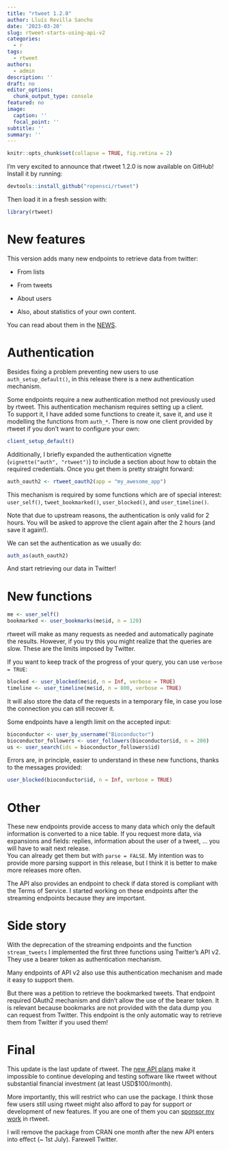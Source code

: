 ```yaml
---
title: "rtweet 1.2.0"
author: Lluís Revilla Sancho
date: '2023-03-20'
slug: rtweet-starts-using-api-v2
categories:
  - r
tags:
  - rtweet
authors:
  - admin
description: ''
draft: no
editor_options:
  chunk_output_type: console
featured: no
image:
  caption: ''
  focal_point: ''
subtitle: ''
summary: ''
---
```


```r
knitr::opts_chunk$set(collapse = TRUE, fig.retina = 2)
```

I'm very excited to announce that rtweet 1.2.0 is now available on GitHub! Install it by running:

```r
devtools::install_github("ropensci/rtweet")
```

Then load it in a fresh session with:

```r
library(rtweet)
```

# New features 

This version adds many new endpoints to retrieve data from twitter:

- From lists
  
- From tweets

- About users
  
- Also, about statistics of your own content.

You can read about them in the [NEWS](https://docs.ropensci.org/rtweet/news/index.html).


# Authentication

Besides fixing a problem preventing new users to use `auth_setup_default()`, in this release there is a new authentication mechanism.

Some endpoints require a new authentication method not previously used by rtweet.
This authentication mechanism requires setting up a client.  
To support it, I have added some functions to create it, save it, and use it modelling the functions from `auth_*`.
There is now one client provided by rtweet if you don't want to configure your own:

```r
client_setup_default()
```

Additionally, I briefly expanded the authentication vignette (`vignette("auth", "rtweet")`) to include a section about how to obtain the required credentials. 
Once you get them is pretty straight forward:

```r
auth_oauth2 <- rtweet_oauth2(app = "my_awesome_app")
```

This mechanism is required by some functions which are of special interest: `user_self()`, `tweet_bookmarked()`, `user_blocked()`, and `user_timeline()`.

Note that due to upstream reasons, the authentication is only valid for 2 hours.
You will be asked to approve the client again after the 2 hours (and save it again!). 

We can set the authentication as we usually do:

```r
auth_as(auth_oauth2)
```

And start retrieving our data in Twitter!

# New functions

```r
me <- user_self()
bookmarked <- user_bookmarks(me$id, n = 120)
```

rtweet will make as many requests as needed and automatically paginate the results.
However, if you try this you might realize that the queries are slow.
These are the limits imposed by Twitter.

If you want to keep track of the progress of your query, you can use `verbose = TRUE`:

```r
blocked <- user_blocked(me$id, n = Inf, verbose = TRUE)
timeline <- user_timeline(me$id, n = 800, verbose = TRUE)
```

It will also store the data of the requests in a temporary file, in case you lose the connection you can still recover it. 

Some endpoints have a length limit on the accepted input:

```r
bioconductor <- user_by_username("Bioconductor")
bioconductor_followers <- user_followers(bioconductor$id, n = 200)
us <- user_search(ids = bioconductor_followers$id)
```

Errors are, in principle, easier to understand in these new functions, thanks to the messages provided:

```r
user_blocked(bioconductor$id, n = Inf, verbose = TRUE)
```

# Other

These new endpoints provide access to many data which only the default information is converted to a nice table.
If you request more data, via expansions and fields: replies, information about the user of a tweet, ... you will have to wait next release.  
You can already get them but with `parse = FALSE`.
My intention was to provide more parsing support in this release, but I think it is better to make more releases more often.

The API also provides an endpoint to check if data stored is compliant with the Terms of Service.
I started working on these endpoints after the streaming endpoints because they are important.

# Side story

With the deprecation of the streaming endpoints and the function `stream_tweets` I implemented the first three functions using Twitter's API v2. 
They use a bearer token as authentication mechanism.

Many endpoints of API v2 also use this authentication mechanism and made it easy  to support them.

But there was a petition to retrieve the bookmarked tweets.
That endpoint required OAuth2 mechanism and didn't allow the use of the bearer token. 
It is relevant because bookmarks are not provided with the data dump you can request from Twitter.
This endpoint is the only automatic way to retrieve them from Twitter if you used them!

# Final

This update is the last update of rtweet.
The [new API plans](https://twitter.com/TwitterDev/status/1641222782594990080) make it impossible to continue developing and testing software like rtweet without substantial financial investment (at least USD$100/month).  

More importantly, this will restrict who can use the package.
I think those few users still using rtweet might also afford to pay for support or development of new features.
If you are one of them you can [sponsor my work](https://www.buymeacoffee.com/llrs) in rtweet.

I will remove the package from CRAN one month after the new API enters into effect (~ 1st July). 
Farewell Twitter. 
